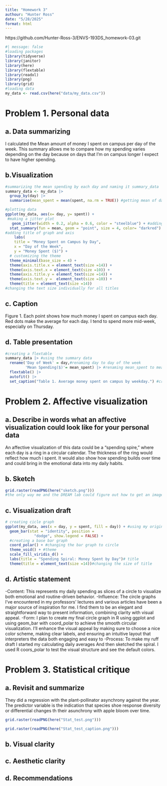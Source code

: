```yaml
---
title: "Homework 3"
authour: "Hunter Ross"
date: "5/28/2025"
format: html
---
```


https://github.com/Hunter-Ross-3/ENVS-193DS_homework-03.git



```r
#| message: false
#loading packages
library(tidyverse)
library(janitor)
library(here)
library(flextable)
library(readxl)
library(png) 
library(grid) 
#loading data
my_data <- read.csv(here("data/my_data.csv"))
```

# Problem 1. Personal data

## a. Data summarizing

I calculated the Mean amount of money I spent on campus per day of the week. This summary allows me to compare how my spending varies depending on the day because on days that I'm on campus longer I expect to have higher spending. 

## b.Visualization

```r
#summarizing the mean spending by each day and naming it summary_data
summary_data <- my_data |> 
  group_by(day) |> 
  summarise(mean_spent = mean(spent, na.rm = TRUE)) #getting mean of data

#plotting data
ggplot(my_data, aes(x= day, y= spent)) +
 #making a jitter plot
   geom_jitter(width = 0.2, alpha = 0.6, color = "steelblue") + #adding specific width color and alpha to the jitterplot
  stat_summary(fun = mean, geom = "point", size = 4, color= "darkred") +#adding the mean into the jitter plot as the color red
#adding title of graph and axis
    labs(
    title = "Money Spent on Campus by Day",
    x = "Day of the Week",
    y = "Money Spent ($)") +
  # customizing the theme
  theme_minimal(base_size = 4) +
  theme(axis.title.x = element_text(size =14)) +
  theme(axis.text.x = element_text(size =10)) +
  theme(axis.title.y = element_text(size =14)) +
  theme(axis.text.y =  element_text(size =10)) +
  theme(title = element_text(size =14)) 
#changing the text size individually for all titles 
```

## c. Caption

Figure 1. Each point shows how much money I spent on campus each day. Red dots make the average for each day. I tend to spend more mid-week, especially on Thursday. 

## d. Table presentation

```r
#creating a flextable
summary_data |> #using the summary data
  rename('Day of Week' = day,#renaming day to day of the week 
         'Mean Spending($)'= mean_spent) |> #renaming mean_spent to mean spending 
  flextable() |> 
  autofit() |> 
  set_caption("Table 1. Average money spent on campus by weekday.") #creating a caption for the table
```


# Problem 2. Affective visualization

## a. Describe in words what an affective visualization could look like for your personal data

An affective visualization of this data could be a "spending spire," where each day is a ring in a circular calendar. The thickness of the ring would reflect how much i spent. It would also show how spending builds over time and could bring in the emotional data into my daily habits. 

## b. Sketch 


```r
grid.raster(readPNG(here("sketch.png")))
#the only way me and the DREAM lab could figure out how to get an image to actually show up
```


## c. Visualization draft

```r
# creating cicle graph
ggplot(my_data, aes(x = day, y = spent, fill = day)) + #using my original data not summary data
  geom_bar(stat = "identity", position = 
             "dodge", show.legend = FALSE) +
  #creating a base bar graph
  coord_polar() + #changing the bar graph to circle 
  theme_void() + #theme
  scale_fill_viridis_d() +
  labs(title = "Spending Spiral: Money Spent by Day")# title 
  theme(title = element_text(size =14))#changing the size of title

```


## d. Artistic statement

  -Content: This represents my daily spending as slices of a circle to visualize both emotional and routine-driven behavior. 
  -Influence: The circle graphs I’ve encountered in my professors' lectures and various articles have been a major source of inspiration for me. I find them to be an elegant and straightforward way to present information, combining clarity with visual appeal. 
  -Form: I plan to create my final circle graph in R using ggplot and using geom_bar with coord_polar to achieve the smooth circular visualization. I'll enhance the visual appeal by making sure to choose a nice color scheme, making clear labels, and ensuring an intuitive layout that interpreters the data both engaging and easy to 
  -Process: To make my ruff draft I started my calculating daily averages And then sketched the spiral. I used R coors_polar to test the visual structure and see the default colors. 

# Problem 3. Statistical critique

## a. Revisit and summarize

They did a regression with the plant-pollinator asynchrony against the year. The predictor variable is the indication that species shoe response diversity or differential changes th their asunchrony with apple bloom over time.

```r
grid.raster(readPNG(here("Stat_test.png")))
```


```r

grid.raster(readPNG(here("Stat_test_caption.png")))
```


## b. Visual clarity



## c. Aesthetic clarity

## d. Recommendations







